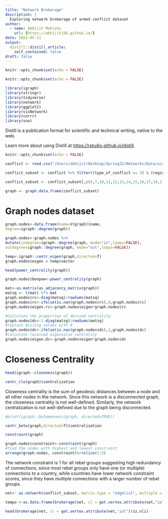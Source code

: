 ```yaml
---
title: "Network Brokerage"
description: |
  Exploring network brokerage of armed conflict dataset
author:
  - name: Abhijit Mahishi
    url: {https://abhijit156.github.io/}
date: 2022-05-11
output:
  distill::distill_article:
    self_contained: false
draft: false
---
```

```r
knitr::opts_chunk$set(echo = FALSE)
```


```r
knitr::opts_chunk$set(echo = FALSE)

library(igraph)
library(stringr)
library(tidyverse)
library(network)
library(ggplot2)
library(visNetwork)
library(corrr)
library(sna)

```

Distill is a publication format for scientific and technical writing, native to the web.

Learn more about using Distill at <https://rstudio.github.io/distill>.
```r
knitr::opts_chunk$set(echo = FALSE)

conflict <- read.csv("/Users/abhijit/Desktop/Spring22/Networks/Data/ucdp-dyadic-211.csv", header=TRUE)

conflict_subset <- conflict %>% filter((type_of_conflict == 3) & (region == 3))

conflict_subset <- conflict_subset[,c(4,7,10,11,12,13,14,15,16,17,18,1,2,3)]

graph <- graph.data.frame(conflict_subset)
```
# Graph nodes dataset 
```r
graph.nodes<-data.frame(name=V(graph)$name,
degree=igraph::degree(graph))

graph.nodes<-graph.nodes %>%
mutate(indegree=igraph::degree(graph, mode="in",loops=FALSE),
outdegree=igraph::degree(graph, mode="out",loops=FALSE))

temp<-igraph::centr_eigen(graph,directed=T)
graph.nodes$eigen = temp$vector

head(power_centrality(graph))

graph.nodes$bonpow<-power_centrality(graph)

mat<-as.matrix(as_adjacency_matrix(graph))
matsq <- t(mat) %*% mat
graph.nodes$rc<-diag(matsq)/rowSums(matsq)
graph.nodes$rc<-ifelse(is.nan(graph.nodes$rc),0,graph.nodes$rc)
graph.nodes$eigen.rc<-graph.nodes$eigen*graph.nodes$rc

#Calculate the proportion of derived centrality.
graph.nodes$dc<-1-diag(matsq)/rowSums(matsq)
#replace missing values with 0
graph.nodes$dc<-ifelse(is.nan(graph.nodes$dc),1,graph.nodes$dc)
#Calculate received eigenvalue centrality
graph.nodes$eigen.dc<-graph.nodes$eigen*graph.nodes$dc

```



# Closeness Centrality 
```r
head(igraph::closeness(graph))

centr_clo(graph)$centralization

```
Closeness centrality is the sum of geodesic distances between a node and all other nodes in the network. Since this network is a disconnected graph, the closeness centrality is not well-defined. Similarly, the network centralization is not well-defined due to the graph being disconnected. 

```r
#print(igraph::betweenness(graph, directed=TRUE))

centr_betw(graph,directed=T)$centralization

constraint(graph)

graph.nodes$constraint<-constraint(graph)
#find the nodes with highest and lowest constraint
arrange(graph.nodes, constraint)%>%slice(1:5)
```
The network constraint is 1 for all rebel groups suggesting high redundancy of connections, since most rebel groups only have one (or multiple) connections to a country, while countries have lower network constraint scores, since they have multiple connections with a larger number of rebel groups. 

```r
net<- as.network(conflict_subset, matrix.type = "edgelist", multiple = T)

tempo <-as.data.frame(brokerage(net, cl = get.vertex.attribute(net,"iel"))$z.nli)

head(brokerage(net, cl = get.vertex.attribute(net,"iel"))$z.nli)
```


